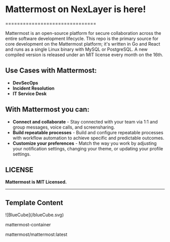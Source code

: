 # Mattermost on NexLayer is here!

===============================

Mattermost is an open-source platform for secure collaboration across the entire software development lifecycle. This repo is the primary source for core development on the Mattermost platform; it's written in Go and React and runs as a single Linux binary with MySQL or PostgreSQL. A new compiled version is released under an MIT license every month on the 16th.

## Use Cases with Mattermost:

- **DevSecOps**
- **Incident Resolution**
- **IT Service Desk**

## With Mattermost you can:

- **Connect and collaborate** - Stay connected with your team via 1:1 and group messages, voice calls, and screensharing.
- **Build repeatable processes** - Build and configure repeatable processes with workflow automation to achieve specific and predictable outcomes.
- **Customize your preferences** - Match the way you work by adjusting your notification settings, changing your theme, or updating your profile settings.

## LICENSE

**Mattermost is MIT Licensed.**

---

## Template Content

<div className="mt-[0px] px-5 py-4 flex gap-[14px] max-w-[750px] 2xl:max-w-[1014px] items-center rounded-[7px] bg-card-color">
  <div className="flex justify-center items-center rounded-[7px] p-2 w-[38px] h-[38px] bg-background">
    ![BlueCube](/blueCube.svg)
  </div>
  <div>
    <p className="font-normal text-base text-white">mattermost-container</p>
    <p className="font-normal text-tiny text-description-color">
      mattermost/mattermost:latest
    </p>
  </div>
</div>
